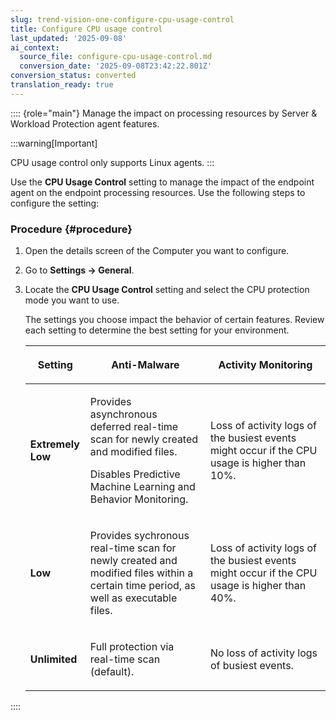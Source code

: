 ```yaml
---
slug: trend-vision-one-configure-cpu-usage-control
title: Configure CPU usage control
last_updated: '2025-09-08'
ai_context:
  source_file: configure-cpu-usage-control.md
  conversion_date: '2025-09-08T23:42:22.801Z'
conversion_status: converted
translation_ready: true
---
```


:::: {role="main"}
Manage the impact on processing resources by Server & Workload Protection agent features.

:::warning[Important]

CPU usage control only supports Linux agents.
:::

Use the **CPU Usage Control** setting to manage the impact of the endpoint agent on the endpoint processing resources. Use the following steps to configure the setting:

### Procedure {#procedure}

1.  Open the details screen of the Computer you want to configure.

2.  Go to **Settings → General**.

3.  Locate the **CPU Usage Control** setting and select the CPU protection mode you want to use.

    The settings you choose impact the behavior of certain features. Review each setting to determine the best setting for your environment.

    <table>
    <colgroup>
    <col style="width: 20%" />
    <col style="width: 40%" />
    <col style="width: 40%" />
    </colgroup>
    <thead>
    <tr>
    <th><p>Setting</p></th>
    <th><p>Anti-Malware</p></th>
    <th><p>Activity Monitoring</p></th>
    </tr>
    </thead>
    <tbody>
    <tr>
    <td><p><strong>Extremely Low</strong></p></td>
    <td><p>Provides asynchronous deferred real-time scan for newly created and modified files.</p>
    <p>Disables Predictive Machine Learning and Behavior Monitoring.</p></td>
    <td><p>Loss of activity logs of the busiest events might occur if the CPU usage is higher than 10%.</p></td>
    </tr>
    <tr>
    <td><p><strong>Low</strong></p></td>
    <td><p>Provides sychronous real-time scan for newly created and modified files within a certain time period, as well as executable files.</p></td>
    <td><p>Loss of activity logs of the busiest events might occur if the CPU usage is higher than 40%.</p></td>
    </tr>
    <tr>
    <td><p><strong>Unlimited</strong></p></td>
    <td><p>Full protection via real-time scan (default).</p></td>
    <td><p>No loss of activity logs of busiest events.</p></td>
    </tr>
    </tbody>
    </table>
::::
